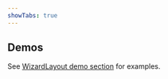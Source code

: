 ```yaml
---
showTabs: true
---
```


## Demos

See [WizardLayout demo section](/uilib/extensions/forms/extended-features/Wizard/Layout/demos) for examples.
